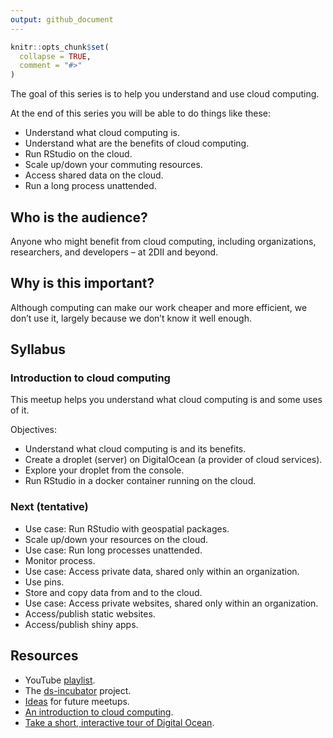 ```yaml
---
output: github_document
---
```


```r
knitr::opts_chunk$set(
  collapse = TRUE,
  comment = "#>"
)
```

The goal of this series is to help you understand and use cloud computing.

At the end of this series you will be able to do things like these:

* Understand what cloud computing is.
* Understand what are the benefits of cloud computing.
* Run RStudio on the cloud.
* Scale up/down your commuting resources.
* Access shared data on the cloud.
* Run a long process unattended.

## Who is the audience?

Anyone who might benefit from cloud computing, including organizations,
researchers, and developers -- at 2DII and beyond.

## Why is this important?

Although computing can make our work cheaper and more efficient, we
don't use it, largely because we don't know it well enough.

## Syllabus

### Introduction to cloud computing 

This meetup helps you understand what cloud computing is and some uses of it.

Objectives:

* Understand what cloud computing is and its benefits.
* Create a droplet (server) on DigitalOcean (a provider of cloud
services).
* Explore your droplet from the console.
* Run RStudio in a docker container running on the cloud.

### Next (tentative)

* Use case: Run RStudio with geospatial packages.
* Scale up/down your resources on the cloud.
* Use case: Run long processes unattended.
* Monitor process.
* Use case: Access private data, shared only within an organization.
* Use pins.
* Store and copy data from and to the cloud.
* Use case: Access private websites, shared only within an organization.
* Access/publish static websites.
* Access/publish shiny apps.

## Resources

* YouTube [playlist](https://bit.ly/ds-incubator-videos).
* The
[ds-incubator](https://github.com/2DegreesInvesting/ds-incubator#ds-incubator)
project.
* [Ideas](https://bit.ly/dsi-ideas) for future meetups.
* [An introduction to cloud computing](https://www.digitalocean.com/community/tutorials/a-general-introduction-to-cloud-computing).
* [Take a short, interactive tour of Digital Ocean](https://www.digitalocean.com/try/developer-brand#tour).
